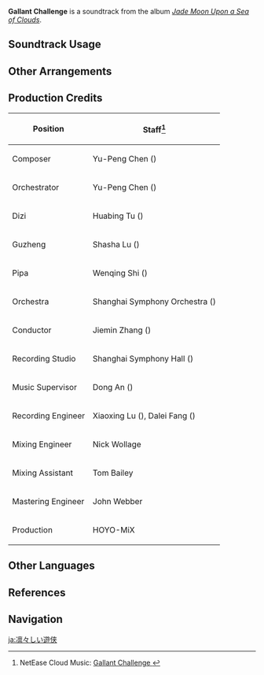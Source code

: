 {{Soundtrack Infobox
|image          = Jade Moon Upon a Sea of Clouds.png
|album          = Jade Moon Upon a Sea of Clouds
|disc           = 3
|number         = 69
|featured       = GENSHIN CONCERT 2021 "Melodies of an Endless Journey" (CD)
|featured2      =
|featured3      =
|featured_disc  = A
|featured_disc2 =
|featured_disc3 =
|youtube_id     = QfZuTG9lXKA
|spotify_id     = 4Pybod1toaD5z0s4XxS4Ff
|previous       = Chasing the Torrents
|next           = 
}}
'''Gallant Challenge''' is a soundtrack from the album ''[[Jade Moon Upon a Sea of Clouds]]''.

==Soundtrack Usage==
{{Soundtrack Usage
|location = Liyue\combat
|eventgameplay = Arataki Blazing Armor Beetle Battle Boot Camp;;Shuyu's Baffling Beetle Battle Bowl;;Springtime Charms/Drills by Lamplight;;Mysterious Voyage//defending boat
}}

==Other Arrangements==
{{Files by Category Gallery|Media Using an Unreleased Arrangement of Gallant Challenge Soundtrack}}

==Production Credits==
{| class="wikitable"
! Position
! Staff<ref>NetEase Cloud Music: [https://music.163.com/#/song?id=1492281430 Gallant Challenge {{zh|鲜衣游侠}}]</ref>
|-
! Composer
| Yu-Peng Chen ({{zh|陈致逸}})
|-
! Orchestrator
| Yu-Peng Chen ({{zh|陈致逸}})
|-
! Dizi
| Huabing Tu ({{zh|屠化冰}})
|-
! Guzheng
| Shasha Lu ({{zh|陆莎莎}})
|-
! Pipa
| Wenqing Shi ({{zh|施文卿}})
|-
! Orchestra
| Shanghai Symphony Orchestra ({{zh|上海交响乐团}})
|-
! Conductor
| Jiemin Zhang ({{zh|张洁敏}})
|-
! Recording Studio
| Shanghai Symphony Hall ({{zh|上海交响乐团音乐厅}})
|-
! Music Supervisor
| Dong An ({{zh|安栋}})
|-
! Recording Engineer
| Xiaoxing Lu ({{zh|陆晓幸}}), Dalei Fang ({{zh|房大磊}})
|-
! Mixing Engineer
| Nick Wollage
|-
! Mixing Assistant
| Tom Bailey
|-
! Mastering Engineer
| John Webber
|-
! Production
| HOYO-MiX
|}
<!--
==Trivia
-->
==Other Languages==
{{Other Languages
|en      = Gallant Challenge
|zhs     = 鲜衣游侠
|zhs_rm  = Xiānyī Yóuxiá
|zht     = 鮮衣遊俠
|zht_rm  = Xiānyī Yóuxiá
|zh_tl   = 
|ja      = 凛々しい遊侠
|ja_rm   = Ririshii Yuukyou
|ja_tl   = Gallant Chivalrous Person
}}

==References==
{{Reflist}}

==Navigation==
{{Soundtrack Navbox|Jade Moon Upon a Sea of Clouds}}

[[ja:凛々しい遊侠]]